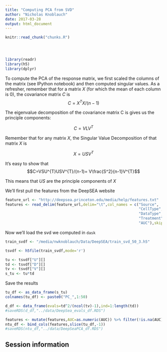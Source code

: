 ```yaml
---
title: "Computing PCA from SVD"
author: "Nicholas Knoblauch"
date: 2017-03-28
output: html_document
---
```


<!-- The file analysis/chunks.R contains chunks that define default settings
shared across the workflowr files. -->
```r
knitr::read_chunk("chunks.R")
```

<!-- Update knitr chunk options -->
```r
```

<!-- Insert the date the file was last updated -->
```r
```

<!-- Insert the code version (Git commit SHA1) if Git repository exists and R
 package git2r is installed -->
```r
```

```r
library(readr)
library(h5)
library(dplyr)
```


To compute the PCA of the response matrix, we first scaled the columns of the matrix (see IPython notebook) and then computed singular values.  As a refresher, remember that for a matrix $X$ (for which the mean of each column is $0$), the covariance matrix $C$ is
$$C= X^{T}X/(n-1)$$ 

The eigenvalue decomposition of the covariance matrix C is gives us the principle components:

$$C=VLV^{T}$$

Remember that for any matrix $X$, the Singular Value Decomposition of that matrix $X$  is 

$$X = USV^{T}$$

It's easy to show that
$$C=VSU^{T}USV^{T}/(n-1)= V\frac{S^2}{n-1}V^{T}$$ 

This means that $US$ are the principle components of $X$


We'll first pull the features from the DeepSEA website
```r
feature_url <- "http://deepsea.princeton.edu/media/help/features.txt"
features <- read_delim(feature_url,delim="\t",col_names = c("Source",
                                                            "CellType",
                                                            "DataType",
                                                            "Treatment",
                                                            "AUC"),skip = 1)
```

Now we'll load the svd we computed in `dask`

```r

train_svdf <- "/media/nwknoblauch/Data/DeepSEA/train_svd_50_3.h5"

tsvdf <- h5file(train_svdf,mode='r')

tu <- tsvdf["U"][]
td <- tsvdf["D"][]
tv <- tsvdf["V"][]
s_tu <- tu*td
```



Save the results

```r
tu_df <- as_data_frame(s_tu)
colnames(tu_df) <- paste0("PC_",1:50)

d_df <- data_frame(evals=td^2/(ncol(tv)-1),ind=1:length(td))
#saveRDS(d_df,"../data/DeepSea_evals_df.RDS")

features <- mutate(features,AUC=as.numeric(AUC)) %>% filter(!is.na(AUC))
ntu_df <- bind_cols(features,slice(tu_df,-1))
#saveRDS(ntu_df,"../data/DeepSeaPCA_df.RDS")
```








## Session information

<!-- Insert the session information into the document -->
```r
```
